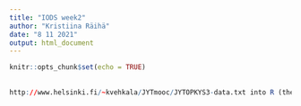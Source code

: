 ```yaml
---
title: "IODS week2"
author: "Kristiina Räihä"
date: "8 11 2021"
output: html_document
---
```


```r
knitr::opts_chunk$set(echo = TRUE)


```

## 

```r

http://www.helsinki.fi/~kvehkala/JYTmooc/JYTOPKYS3-data.txt into R (the separator is a tab ("\t") and the file includes a header
                                                                    
```

